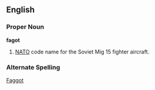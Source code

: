 ==English==
===Proper Noun===
'''fagot'''
# [[NATO]] code name for the Soviet Mig 15 fighter aircraft.

=== Alternate Spelling ===

[[Faggot]]

<P>{{wikipedia}}